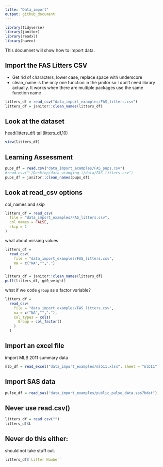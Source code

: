 ```yaml
---
title: "Data_import"
output: github_document
---
```



```r
library(tidyverse)
library(janitor)
library(readxl)
library(haven)
```

This documnet will show how to import data. 

## Import the FAS Litters CSV

* Get rid of characters, lower case, replace space with underscore
* clean_name is the only one function in the janitor so I don't need library actually. It works when there are multiple packages use the same function name
```r
litters_df = read_csv("data_import_examples/FAS_litters.csv")
litters_df = janitor::clean_names(litters_df)
```


## Look at the dataset 
head(litters_df)
tail(litters_df,10)
```r
view(litters_df)

```

## Learning Assessment 
```r
pups_df = read.csv("data_import_examples/FAS_pups.csv")
#read.csv("~/Desktop/data_wranging_i/data/FAS_litters.csv")
pups_df = janitor::clean_names(pups_df)

```

## Look at read_csv options 
col_names and skip 
```r
litters_df = read_csv(
  file = "data_import_examples/FAS_litters.csv",
  col_names = FALSE,
  skip = 1
)
```
what about missing values
```r
litters_df = 
  read_csv(
    file = "data_import_examples/FAS_litters.csv",
    na = c("NA","",".")
  )

litters_df = janitor::clean_names(litters_df)
pull(litters_df, gd0_weight)

```
what if we code `group` as a factor variable?
```r
litters_df = 
  read_csv(
    file = "data_import_examples/FAS_litters.csv",
    na = c("NA","","."),
    col_types = cols(
      Group = col_factor()
    )
  )
```

## Import an excel file

import MLB 2011 summary data
```r
mlb_df = read_excel("data_import_examples/mlb11.xlsx", sheet = "mlb11")

```

## Import SAS data
```r
pulse_df = read_sas("data_import_examples/public_pulse_data.sas7bdat")
```

## Never use read.csv()
```r
litters_df = read.csv("")
litters_df$L
```
## Never do this either: 
should not take stuff out. 
```r
litters_df$`Litter Number`

```



